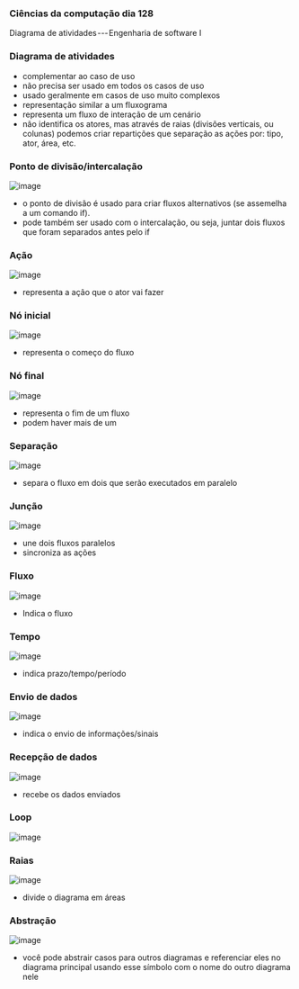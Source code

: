 




### Ciências da computação dia 128

Diagrama de atividades --- Engenharia de software I

### Diagrama de atividades

-   complementar ao caso de uso
-   não precisa ser usado em todos os casos de uso
-   usado geralmente em casos de uso muito complexos
-   representação similar a um fluxograma
-   representa um fluxo de interação de um cenário
-   não identifica os atores, mas através de raias (divisões verticais,
    ou colunas) podemos criar repartições que separação as ações por:
    tipo, ator, área, etc.








### Ponto de divisão/intercalação

![image](https://cdn-images-1.medium.com/max/800/1*ggPO4Cv__lY992TGdLIVKg.png)

-   o ponto de divisão é usado para criar fluxos alternativos (se
    assemelha a um comando if).
-   pode também ser usado com o intercalação, ou seja, juntar dois
    fluxos que foram separados antes pelo if








### Ação

![image](https://cdn-images-1.medium.com/max/800/1*FrVSwiFOXkVwS2Yj4lSJ5Q.png)

-   representa a ação que o ator vai fazer








### Nó inicial

![image](https://cdn-images-1.medium.com/max/800/1*m4D42n8xuTTQgVjPAYuCIw.png)

-   representa o começo do fluxo








### Nó final

![image](https://cdn-images-1.medium.com/max/800/1*rTP26Ud477sWw1FOoGHKEQ.png)

-   representa o fim de um fluxo
-   podem haver mais de um








### Separação

![image](https://cdn-images-1.medium.com/max/800/1*diY0RJPnd3Fsb0dKa7z3iA.png)

-   separa o fluxo em dois que serão executados em paralelo








### Junção

![image](https://cdn-images-1.medium.com/max/800/1*MWX5ThQYBjB6Ev4FgmvqBA.png)

-   une dois fluxos paralelos
-   sincroniza as ações








### Fluxo

![image](https://cdn-images-1.medium.com/max/800/1*HueX9dYrfO4CoXyhHJUAIg.png)

-   Indica o fluxo








### Tempo

![image](https://cdn-images-1.medium.com/max/800/1*rFI0chK3NTFplEoEsdZgTw.png)

-   indica prazo/tempo/período








### Envio de dados

![image](https://cdn-images-1.medium.com/max/800/1*kZjAcv9AHllIbc6x469MpA.png)

-   indica o envio de informações/sinais








### Recepção de dados

![image](https://cdn-images-1.medium.com/max/800/1*wDdP_oNgTB-yEukh-gHDwg.png)

-   recebe os dados enviados








### Loop

![image](https://cdn-images-1.medium.com/max/800/1*mQztu2HzqA8SqoI3mwZWtQ.png)








### Raias

![image](https://cdn-images-1.medium.com/max/800/1*8LBPebz0yYbD0CpE6fkPRA.png)

-   divide o diagrama em áreas








### Abstração

![image](https://cdn-images-1.medium.com/max/800/1*jgNzvn_v-Kkbrwo9LgHZtA.png)

-   você pode abstrair casos para outros diagramas e referenciar eles no
    diagrama principal usando esse símbolo com o nome do outro diagrama
    nele


